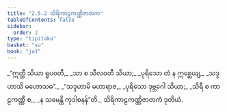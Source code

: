 ```yaml
---
title: "2.5.2 သိရိကာဠကဏ္ဏိဇာတက"
tableOfContents: false
sidebar:
  order: 2
type: "tipitaka"
basket: "su"
book: "ja1"
---
```



<DynamicBreadcrumb />

<Division number="83" book="ja1" e="ch" v="22" p="50">

<Paragraph number="473" type="verses" book="ja1">
_“ဣတ္ထီ သိယာ ရူပဝတီ,_  
_သာ စ သီလဝတီ သိယာ;_  
_ပုရိသော တံ န ဣစ္ဆေယျ,_  
_သဒ္ဒဟာသိ မဟောသဓ”._  

</Paragraph>

</Division>
<Division number="84" book="ja1" e="ch" v="22" p="50">

<Paragraph number="474" type="verses" book="ja1">
_“သဒ္ဒဟာမိ မဟာရာဇ,_  
_ပုရိသော ဒုဗ္ဘဂေါ သိယာ;_  
_သိရီ စ ကာဠကဏ္ဏီ စ,_  
_န သမေန္တိ ကုဒါစနန်”တိ._  


</Paragraph>
</Division>

<Paragraph number="475" type="center" book="ja1">
သိရိကာဠကဏ္ဏိဇာတကံ ဒုတိယံ.
</Paragraph>